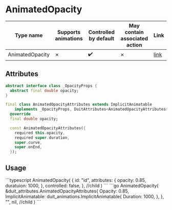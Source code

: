 
# AnimatedOpacity

| Type name | Supports animations | Controlled by default | May contain associated action | Link |
| - | - | - | - | - |
| AnimatedOpacity | &cross; | :heavy_check_mark: | &cross; | [link](https://api.flutter.dev/flutter/widgets/AnimatedOpacity-class.html) |

## Attributes

```dart
abstract interface class _OpacityProps {
  abstract final double opacity;
}

final class AnimatedOpacityAttributes extends ImplicitAnimatable
    implements _OpacityProps, DuitAttributes<AnimatedOpacityAttributes> {
  @override
  final double opacity;

  const AnimatedOpacityAttributes({
    required this.opacity,
    required super.duration,
    super.curve,
    super.onEnd,
  });
```

## Usage

<Tabs groupId="lang">
  <TabItem value="ts" label="TypeScript" default>
    ```typescript
    AnimatedOpacity(
        {
            id: "id",
            attributes: {
                opacity: 0.85,
                duratuion: 1000,
            },
            controlled: false,
        },
        //child
    )
    ```
  </TabItem>
  <TabItem value="go" label="Go">
    ```go
	AnimatedOpacity(
		&duit_attributes.AnimatedOpacityAttributes{
			Opacity: 0.85,
			ImplicitAnimatable: duit_animations.ImplicitAnimatable{
				Duration: 1000,
			},
		},
		"",
		nil, //child
	)
    ```
  </TabItem>
</Tabs>

